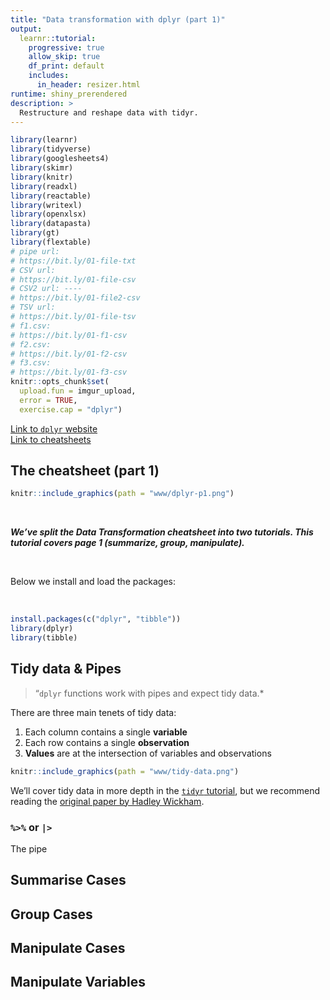 ```yaml
---
title: "Data transformation with dplyr (part 1)"
output: 
  learnr::tutorial:
    progressive: true
    allow_skip: true
    df_print: default
    includes:
      in_header: resizer.html
runtime: shiny_prerendered
description: >
  Restructure and reshape data with tidyr.
---
```


```r
library(learnr)
library(tidyverse)
library(googlesheets4)
library(skimr)
library(knitr)
library(readxl)
library(reactable)
library(writexl)
library(openxlsx)
library(datapasta)
library(gt)
library(flextable)
# pipe url: 
# https://bit.ly/01-file-txt 
# CSV url: 
# https://bit.ly/01-file-csv 
# CSV2 url: ----
# https://bit.ly/01-file2-csv 
# TSV url:
# https://bit.ly/01-file-tsv 
# f1.csv: 
# https://bit.ly/01-f1-csv 
# f2.csv: 
# https://bit.ly/01-f2-csv
# f3.csv: 
# https://bit.ly/01-f3-csv 
knitr::opts_chunk$set(
  upload.fun = imgur_upload, 
  error = TRUE,
  exercise.cap = "dplyr")
```

[Link to `dplyr` website](https://dplyr.tidyverse.org/)  
[Link to cheatsheets](https://www.rstudio.com/resources/cheatsheets/) 

## The cheatsheet (part 1)

```r
knitr::include_graphics(path = "www/dplyr-p1.png")
```

<br>

***We've split the Data Transformation cheatsheet into two tutorials. This tutorial covers page 1 (summarize, group, manipulate).***

<br>

Below we install and load the packages:

<br>

```r
install.packages(c("dplyr", "tibble"))
library(dplyr)
library(tibble)
```

## Tidy data & Pipes

> "`dplyr` functions work with pipes and expect tidy data.*

There are three main tenets of tidy data:

1. Each column contains a single **variable**  
2. Each row contains a single **observation**  
3. **Values** are at the intersection of variables and observations  

```r
knitr::include_graphics(path = "www/tidy-data.png")
```

We'll cover tidy data in more depth in the [`tidyr` tutorial](https://mjfrigaard.github.io/cheatsheetR/tutorials/tidyr-p1.html), but we recommend reading the [original paper by Hadley Wickham](https://doi.org/10.18637/jss.v059.i10). 

### `%>%` or `|>`

The pipe 


## Summarise Cases  

## Group Cases 

## Manipulate Cases 

## Manipulate Variables  




